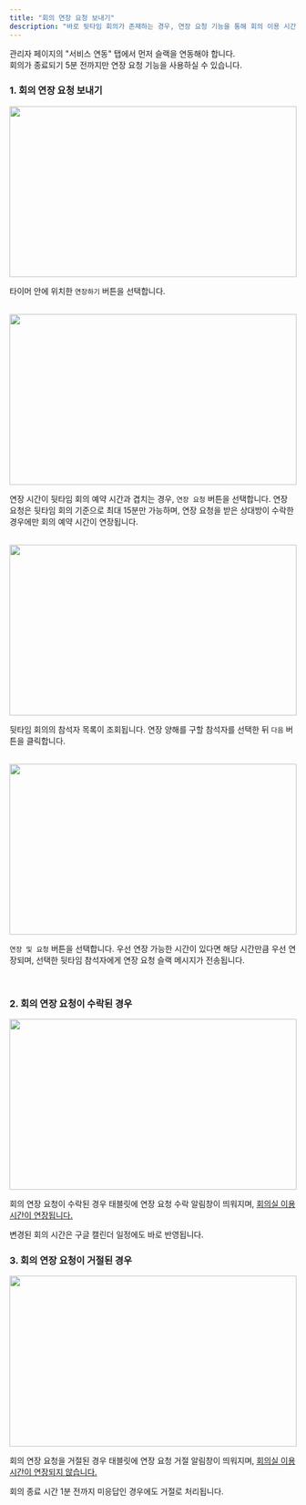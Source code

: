 ```yaml
---
title: "회의 연장 요청 보내기"
description: "바로 뒷타임 회의가 존재하는 경우, 연장 요청 기능을 통해 회의 이용 시간을 연장할 수 있습니다."
---
```


<Warning>
    관리자 페이지의 "서비스 연동" 탭에서 먼저 슬랙을 연동해야 합니다.<br />
    회의가 종료되기 5분 전까지만 연장 요청 기능을 사용하실 수 있습니다.
</Warning>

### 1. 회의 연장 요청 보내기

<Frame>
    <img src="/images/tablet/meeting-extend/request-extend/img1.png" width="100%" height="300" />
</Frame>

타이머 안에 위치한 `연장하기` 버튼을 선택합니다.

<br />

<Frame>
    <img src="/images/tablet/meeting-extend/request-extend/img2.png" width="100%" height="300" />
</Frame>

연장 시간이 뒷타임 회의 예약 시간과 겹치는 경우, `연장 요청` 버튼을 선택합니다.
<Warning>
    연장 요청은 뒷타임 회의 기준으로 최대 15분만 가능하며, 연장 요청을 받은 상대방이 수락한 경우에만 회의 예약 시간이 연장됩니다.
</Warning>

<br />

<Frame>
    <img src="/images/tablet/meeting-extend/request-extend/img3.png" width="100%" height="300" />
</Frame>

뒷타임 회의의 참석자 목록이 조회됩니다. 연장 양해를 구할 참석자를 선택한 뒤 `다음` 버튼을 클릭합니다.

<br />

<Frame>
    <img src="/images/tablet/meeting-extend/request-extend/img4.png" width="100%" height="300" />
</Frame>

`연장 및 요청` 버튼을 선택합니다. 우선 연장 가능한 시간이 있다면 해당 시간만큼 우선 연장되며, 선택한 뒷타임 참석자에게 연장 요청 슬랙 메시지가 전송됩니다.

<br />

### 2. 회의 연장 요청이 수락된 경우

<Frame>
    <img src="/images/tablet/meeting-extend/request-extend/img5.png" width="100%" height="300" />
</Frame>

회의 연장 요청이 수락된 경우 태블릿에 연장 요청 수락 알림창이 띄워지며, <u>회의실 이용 시간이 연장됩니다.</u>

<Info>
    변경된 회의 시간은 구글 캘린더 일정에도 바로 반영됩니다.
</Info>

<br />

### 3. 회의 연장 요청이 거절된 경우

<Frame>
    <img src="/images/tablet/meeting-extend/request-extend/img6.png" width="100%" height="300" />
</Frame>

회의 연장 요청을 거절된 경우 태블릿에 연장 요청 거절 알림창이 띄워지며, <u>회의실 이용 시간이 연장되지 않습니다.</u> <br />

<Warning>회의 종료 시간 1분 전까지 미응답인 경우에도 거절로 처리됩니다.</Warning>